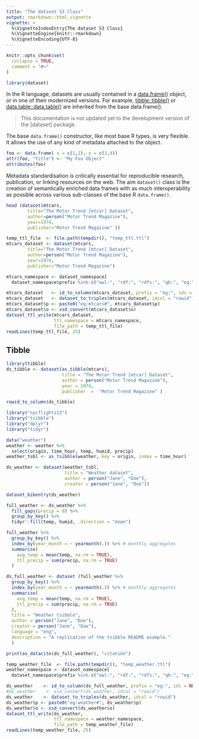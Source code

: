 ```yaml
---
title: "The dataset S3 Class"
output: rmarkdown::html_vignette
vignette: >
  %\VignetteIndexEntry{The dataset S3 Class}
  %\VignetteEngine{knitr::rmarkdown}
  %\VignetteEncoding{UTF-8}
---
```


```r
knitr::opts_chunk$set(
  collapse = TRUE,
  comment = "#>"
)
```


```r
library(dataset)
```

In the R language, datasets are usually contained in a [data.frame()](https://www.rdocumentation.org/packages/base/versions/3.6.2/topics/data.frame) object, or in one of their modernized versions.  For example, [tibble::tibble()](https://tibble.tidyverse.org/reference/tibble.html) or [data.table::data.table()](https://rdatatable.gitlab.io/data.table/articles/datatable-intro.html) are inherited from the base data.frame().

> This documentation is not updated yet to the development version of the [dataset] package.

\code{vignette("DSD", package = "dataset")}

The base `data.frame()` constructor, like most base R types, is very flexible.  It allows the use of any kind of metadata attached to the object.

```r
foo <- data.frame( x = c(1,2), y = c(3,4))
attr(foo, "Title") <- "My Foo Object"
attributes(foo)
```
Metadata standardisation is critically essential for reproducible research, publication, or linking resources on the web. The aim `dataset()` class is the creation of semantically enriched data frames with as much interoperability as possible across various sub-classes of the base R `data.frame()`. 

```r
head (dataset(mtcars, 
        title="The Motor Trend [mtcar] Dataset", 
        author=person("Motor Trend Magazine"), 
        year=1974, 
        publisher="Motor Trend Magazine" ))

```

```r
temp_ttl_file  <- file.path(tempdir(), "temp_ttl.ttl")
mtcars_dataset <- dataset(mtcars, 
        title="The Motor Trend [mtcar] Dataset", 
        author=person("Motor Trend Magazine"), 
        year=1974, 
        publisher="Motor Trend Magazine")

mtcars_namespace <- dataset_namespace[
  dataset_namespace$prefix %in% c("owl:", "rdf:", "rdfs:", "qb:", "eg:"), ]

mtcars_dataset   <- id_to_column(mtcars_dataset, prefix = "eg:", ids = NULL)
mtcars_dataset   <- dataset_to_triples(mtcars_dataset, idcol = "rowid")
mtcars_dataset$p <- paste0("eg:mtcars#", mtcars_dataset$p)
mtcars_dataset$o <- xsd_convert(mtcars_dataset$o)
dataset_ttl_write(mtcars_dataset, 
                  ttl_namespace = mtcars_namespace, 
                  file_path = temp_ttl_file)
readLines(temp_ttl_file, 25)
```


## Tibble
 
 
```r
library(tibble)
ds_tibble <- dataset(as_tibble(mtcars), 
                     title = "The Motor Trend [mtcar] Dataset", 
                     author = person("Motor Trend Magazine"), 
                     year = 1974, 
                     publisher  =  "Motor Trend Magazine" )

rowid_to_column(ds_tibble)
```
```r
library("nycflights13")
library("tsibble")
library("dplyr")
library("tidyr")

data("weather")
weather <- weather %>% 
  select(origin, time_hour, temp, humid, precip)
weather_tsbl <- as_tsibble(weather, key = origin, index = time_hour)
```

```r
ds_weather <- dataset(weather_tsbl, 
                      title = "Weather dataset", 
                      author = person("Jane", "Doe"), 
                      creator = person("Jane", "Doe"))

dataset_bibentry(ds_weather)
```

```r
full_weather <- ds_weather %>%
  fill_gaps(precip = 0) %>% 
  group_by_key() %>% 
  tidyr::fill(temp, humid, .direction = "down")
```

```r
full_weather %>%
  group_by_key() %>%
  index_by(year_month = ~ yearmonth(.)) %>% # monthly aggregates
  summarise(
    avg_temp = mean(temp, na.rm = TRUE),
    ttl_precip = sum(precip, na.rm = TRUE)
  )
```
```r
ds_full_weather <- dataset (full_weather %>%
  group_by_key() %>%
  index_by(year_month = ~ yearmonth(.)) %>% # monthly aggregates
  summarise(
    avg_temp = mean(temp, na.rm = TRUE),
    ttl_precip = sum(precip, na.rm = TRUE)
  ), 
  title = "Weather tsibble",
  author = person("Jane", "Doe"), 
  creator = person("Jane", "Doe"), 
  language = "eng", 
  description = "A replication of the tsibble README example."
  )
```

```r
print(as_datacite(ds_full_weather), "citation")
```
```r
temp_weather_file  <- file.path(tempdir(), "temp_weather.ttl")
weather_namespace <- dataset_namespace[
  dataset_namespace$prefix %in% c("owl:", "rdf:", "rdfs:", "qb:", "eg:"), ]

ds_weather    <- id_to_column(ds_full_weather, prefix = "eg:", ids = NULL)
#ds_weather    <- xsd_convert(ds_weather, idcol = "rowid")
ds_weather    <- dataset_to_triples(ds_weather, idcol = "rowid")
ds_weather$p <- paste0("eg:weather#", ds_weather$p)
ds_weather$o <- xsd_convert(ds_weather$o)
dataset_ttl_write(ds_weather, 
                  ttl_namespace = weather_namespace, 
                  file_path = temp_weather_file)
readLines(temp_weather_file, 25)
```
